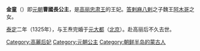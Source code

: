 {{unreferenced|time=2010-09-06T09:19:47+00:00}}
{{otheruses|subject=元朝的'''曹國長公主'''|other=其他被封的曹國公主|曹国公主 (消歧义)}}
'''金童'''（{{bd|1308年||1325年}}）即[[元朝|元朝]]'''曹國長公主'''，是[[高丽|高丽]][[高丽忠肃王|忠肃王]]的王妃。[[答剌麻八剌|答剌麻八剌]]之子魏王[[阿木哥|阿木哥]]之女。

[[泰定_(元朝)|泰定]]二年（1325年），与王焘完婚于[[元大都|元大都]]（[[北京市|北京]]）。赴高丽后不久去世。

{{高麗王后}}
{{元朝人物小作品}}

[[Category:高麗后妃|Category:高麗后妃]]
[[Category:元朝公主|Category:元朝公主]]
[[Category:朝鲜半岛的蒙古人|Category:朝鲜半岛的蒙古人]]